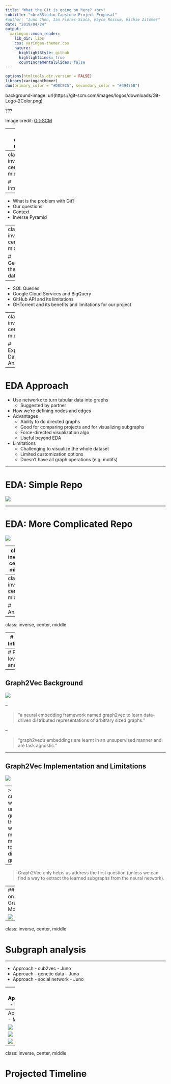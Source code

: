 ```yaml
---
title: "What the Git is going on here? <br>"
subtitle: "<br>RStudio Capstone Project Proposal"
#author: "Juno Chen, Ian Flores Siaca, Rayce Rossum, Richie Zitomer"
date: "2019/04/24"
output:
  xaringan::moon_reader:
    lib_dir: libs
    css: xaringan-themer.css
    nature:
      highlightStyle: github
      highlightLines: true
      countIncrementalSlides: false
---
```


```r
options(htmltools.dir.version = FALSE)
library(xaringanthemer)
duo(primary_color = "#D8CEC5", secondary_color = "#49475B")
```

background-image: url(https://git-scm.com/images/logos/downloads/Git-Logo-2Color.png)

???

Image credit: [Git-SCM](https://git-scm.com/images/logos/downloads/Git-Logo-2Color.png)

---
class: center, middle

# What the git is going on here?

---
class: inverse, center, middle

# Introduction

---

- What is the problem with Git?
- Our questions
- Context
- Inverse Pyramid

---
class: inverse, center, middle

# Getting the data

---

- SQL Queries
- Google Cloud Services and BigQuery
- GitHub API and its limitations
- GHTorrent and its benefits and limitations for our project

---
class: inverse, center, middle

# Exploratory Data Analysis

---

# EDA Approach

- Use networkx to turn tabular data into graphs
  - Suggested by partner
- How we're defining nodes and edges
- Advantages
  - Ability to do directed graphs
  - Good for comparing projects and for visualizing subgraphs
  - Force-directed visualization algo 
  - Useful beyond EDA
- Limitations
  - Challenging to visualize the whole dataset
  - Limited customization options
  - Doesn’t have all graph operations (e.g. motifs)

---

# EDA: Simple Repo

![](../imgs/branch_test1.png)

---

# EDA: More Complicated Repo


![](../imgs/branch_test.png)

---
class: inverse, center, middle

# Integration

---
class: inverse, center, middle

# Analysis

---
class: inverse, center, middle

---
# Analysis Introduction

- Ultimately trying to “find patterns in the way people actually use git”

- Ideal data to analyze

- Project-to-project comparison

- Finding common subgraphs

---
# Project-level analysis

---

## Graph2Vec Background 

![](../imgs/g2v_paper.png)

--

> "a neural embedding framework named graph2vec to learn data-driven distributed representations of arbitrary sized graphs."

--

> "graph2vec's embeddings are learnt in an unsupervised manner and are task agnostic."

---

## Graph2Vec Implementation and Limitations

![](../imgs/g2v_repo.png)

--
> Graph2Vec currently works with undirected graphs, therefore we will have to make modifications to support directed graphs.

--

> Graph2Vec only helps us address the first question (unless we can find a way to extract the learned subgraphs from the neural network).

---
## t-SNE on Graph2Vec Model

![](../results/embeddings_tsne.png)

---

class: inverse, center, middle

# Subgraph analysis

---

- Approach - sub2vec - Juno
- Approach - genetic data - Juno
- Approach - social network - Juno

---
# Approach - Motifs

-  What’s a Motif?

  - A subgraph which occurs in a network at a much higher frequency than random chance

- Challenges with finding motifs

  - Relies on solving NP-complete problem of subgraph isomorphism

    - Potential Solution: MCMC sampling

  - Haven’t found many resources for identifying motifs

---
Approach - Motifs


![](../imgs/degree_distribution.png)

![](../imgs/graph_1.png)

![](../imgs/graph_2.png)

---
class: inverse, center, middle

# Projected Timeline